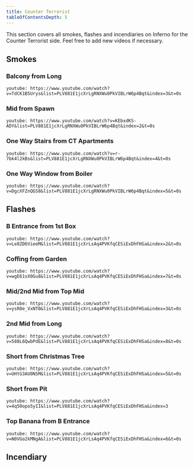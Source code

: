 ```yaml
---
title: Counter Terrorist
tableOfContentsDepth: 5
---
```


This section covers all smokes, flashes and incendiaries on Inferno for the Counter Terrorist side.
Feel free to add new videos if necessary.

## Smokes

### Balcony from Long

`youtube: https://www.youtube.com/watch?v=TdCK1B5Urys&list=PLV881E1jcXrLgRNXWu0PkVIBLrW6p4Bqt&index=3&t=0s`

### Mid from Spawn

`youtube: https://www.youtube.com/watch?v=KEbxdKS-ADY&list=PLV881E1jcXrLgRNXWu0PkVIBLrW6p4Bqt&index=2&t=0s`

### One Way Stairs from CT Apartments

`youtube: https://www.youtube.com/watch?v=r-7bk4l2kBs&list=PLV881E1jcXrLgRNXWu0PkVIBLrW6p4Bqt&index=4&t=0s`

### One Way Window from Boiler

`youtube: https://www.youtube.com/watch?v=DgcXFZnQGS8&list=PLV881E1jcXrLgRNXWu0PkVIBLrW6p4Bqt&index=5&t=0s`

## Flashes

### B Entrance from 1st Box

`youtube: https://www.youtube.com/watch?v=Le8ZD6VieeM&list=PLV881E1jcXrLsAq4PVKfqCESiExDhFHSa&index=2&t=0s`

### Coffing from Garden

`youtube: https://www.youtube.com/watch?v=wgE61sX0Gu8&list=PLV881E1jcXrLsAq4PVKfqCESiExDhFHSa&index=7&t=0s`

### Mid/2nd Mid from Top Mid

`youtube: https://www.youtube.com/watch?v=ysR0e_VxNT0&list=PLV881E1jcXrLsAq4PVKfqCESiExDhFHSa&index=3&t=0s`

### 2nd Mid from Long

`youtube: https://www.youtube.com/watch?v=588L6QwbPdE&list=PLV881E1jcXrLsAq4PVKfqCESiExDhFHSa&index=8&t=0s`

### Short from Christmas Tree

`youtube: https://www.youtube.com/watch?v=UHtG3AU0NSM&list=PLV881E1jcXrLsAq4PVKfqCESiExDhFHSa&index=5&t=0s`

### Short from Pit

`youtube: https://www.youtube.com/watch?v=4q50opo5yII&list=PLV881E1jcXrLsAq4PVKfqCESiExDhFHSa&index=3`

### Top Banana from B Entrance

`youtube: https://www.youtube.com/watch?v=N0VGo2kMNgA&list=PLV881E1jcXrLsAq4PVKfqCESiExDhFHSa&index=6&t=0s`

## Incendiary
